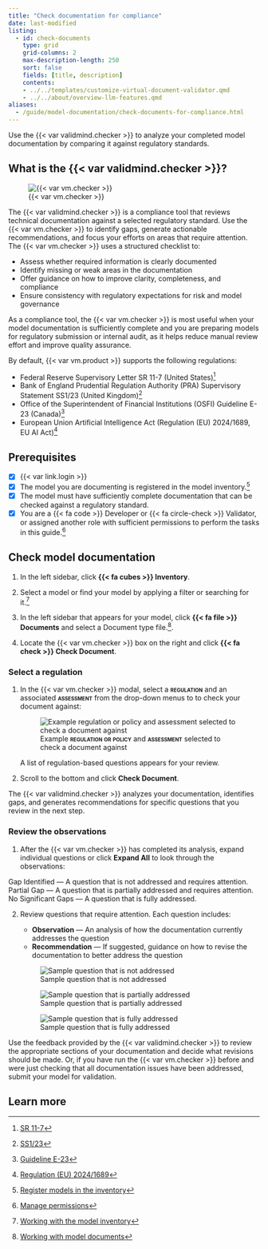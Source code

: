```yaml
---
title: "Check documentation for compliance"
date: last-modified
listing:
  - id: check-documents
    type: grid
    grid-columns: 2
    max-description-length: 250
    sort: false
    fields: [title, description]
    contents: 
    - ../../templates/customize-virtual-document-validator.qmd
    - ../../about/overview-llm-features.qmd
aliases: 
  - /guide/model-documentation/check-documents-for-compliance.html
---
```


Use the {{< var validmind.checker >}} to analyze your completed model documentation by comparing it against regulatory standards.

## What is the {{< var validmind.checker >}}?


:::: {.flex .flex-wrap .justify-around}

::: {.w-25-ns .pt3 .pr4}
![{{< var vm.checker >}}](/about/overview-llm-features-check-document.png){fig-alt="A screenshot showing the LLM feature for checking documentation that can be accessed with the Check Document button" .screenshot}

:::

::: {.w-75-ns}
The {{< var validmind.checker >}} is a compliance tool that reviews technical documentation against a selected regulatory standard. Use the {{< var vm.checker >}} to identify gaps, generate actionable recommendations, and focus your efforts on areas that require attention. The {{< var vm.checker >}} uses a structured checklist to:

- Assess whether required information is clearly documented
- Identify missing or weak areas in the documentation
- Offer guidance on how to improve clarity, completeness, and compliance
- Ensure consistency with regulatory expectations for risk and model governance
:::

::::

As a compliance tool, the {{< var vm.checker >}} is most useful when your model documentation is sufficiently complete and you are preparing models for regulatory submission or internal audit, as it helps reduce manual review effort and improve quality assurance.

By default, {{< var vm.product >}} supports the following regulations:

- Federal Reserve Supervisory Letter SR 11-7 (United States)[^1]
- Bank of England Prudential Regulation Authority (PRA) Supervisory Statement SS1/23 (United Kingdom)[^2]
- Office of the Superintendent of Financial Institutions (OSFI) Guideline E-23 (Canada)[^3]
- European Union Artificial Intelligence Act (Regulation (EU) 2024/1689, EU AI Act)[^4]

::: {.attn}

## Prerequisites

- [x] {{< var link.login >}}
- [x] The model you are documenting is registered in the model inventory.[^5]
- [x] The model must have sufficiently complete documentation that can be checked against a regulatory standard.
- [x] You are a [{{< fa code >}} Developer]{.bubble} or [{{< fa circle-check >}} Validator]{.bubble}, or assigned another role with sufficient permissions to perform the tasks in this guide.[^6]
:::

## Check model documentation

1. In the left sidebar, click **{{< fa cubes >}} Inventory**.

2. Select a model or find your model by applying a filter or searching for it.[^7]

3. In the left sidebar that appears for your model, click **{{< fa file >}} Documents** and select a Document type file.[^8].

4. Locate the {{< var vm.checker >}} box on the right and click **{{< fa check >}} Check Document**.

### Select a regulation

1. In the {{< var vm.checker >}} modal, select a **[regulation]{.smallcaps}** and an associated **[assessment]{.smallcaps}** from the drop-down menus to to check your document against:

   ![Example **[regulation or policy]{.smallcaps}** and **[assessment]{.smallcaps}** selected to check a document against](/guide/model-documentation/vdv-selection.png){fig-alt="A screenshot showing the REGULATION OR POLICY and ASSESSMENT dropdowns in the Document Checker" .screenshot}

   A list of regulation-based questions appears for your review.

2. Scroll to the bottom and click **Check Document**.

The {{< var validmind.checker >}} analyzes your documentation, identifies gaps, and generates recommendations for specific questions that you review in the next step.

### Review the observations

1. After the {{< var vm.checker >}} has completed its analysis, expand individual questions or click **Expand All** to look through the observations:

::: {.pl4}
[Gap Identified]{.bubble .red-b .red-bg} — A question that is not addressed and requires attention.<br>
[Partial Gap]{.bubble .yellow-bg} — A question that is partially addressed and requires attention.<br>
[No Significant Gaps]{.bubble .green-bg} — A question that is fully addressed.
:::

2. Review questions that require attention. Each question includes:

     - **Observation** — An analysis of how the documentation currently addresses the question
     - **Recommendation** — If suggested, guidance on how to revise the documentation to better address the question

   ![Sample question that is not addressed](/guide/model-documentation/vdv-gap-identified.png){fig-alt="A screenshot showing the question 'Is the documentation sufficient to allow an expert to adjust parameters?' and the observation 'Gap identified' with a recommendation to add a policy paragraph." .screenshot}

   ![Sample question that is partially addressed](/guide/model-documentation/vdv-partial-gap.png){fig-alt="A screenshot showing the question 'Is the documentation sufficient to allow an expert to adjust parameters?' and the observation 'Gap identified' with a recommendation to add a policy paragraph." .screenshot}

   ![Sample question that is fully addressed](/guide/model-documentation/vdv-no-significant-gaps.png){fig-alt="A screenshot showing the question 'Is the documentation sufficient to allow an expert to adjust parameters?' and the observation 'No significant gaps.' with a recommendation to add a policy paragraph." .screenshot}

Use the feedback provided by the {{< var validmind.checker >}} to review the appropriate sections of your documentation and decide what revisions should be made. Or, if you have run the {{< var vm.checker >}} before and were just checking that all documentation issues have been addressed, submit your model for validation.

## Learn more

::: {#check-documents}
:::
<!-- FOOTNOTES -->

[^1]: [SR 11-7](https://www.federalreserve.gov/supervisionreg/srletters/sr1107.htm)

[^2]: [SS1/23](https://www.bankofengland.co.uk/prudential-regulation/publication/2023/may/model-risk-management-principles-for-banks-ss)

[^3]: [Guideline E-23](https://www.osfi-bsif.gc.ca/en/guidance/guidance-library/guideline-e-23-model-risk-management-2027)

[^4]: [Regulation (EU) 2024/1689](https://eur-lex.europa.eu/eli/reg/2024/1689/oj/eng)

[^5]: [Register models in the inventory](/guide/model-inventory/register-models-in-inventory.qmd)

[^6]: [Manage permissions](/guide/configuration/manage-permissions.qmd)

[^7]: [Working with the model inventory](/guide/model-inventory/working-with-model-inventory.qmd#search-filter-and-sort-models)

[^8]: [Working with model documents](/guide/templates/working-with-model-documents.qmd)
